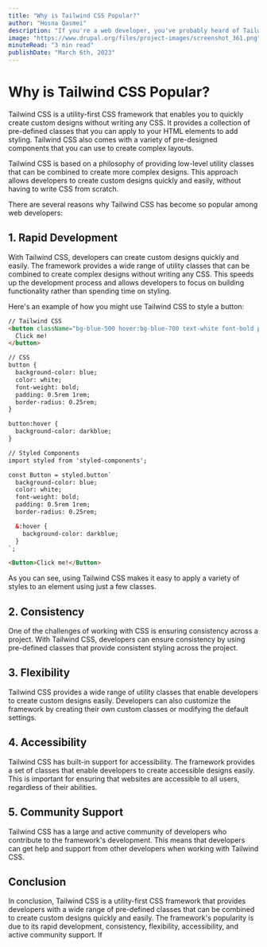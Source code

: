 ```yaml
---
title: "Why is Tailwind CSS Popular?"
author: "Hosna Qasmei"
description: "If you're a web developer, you've probably heard of Tailwind CSS. It's a popular CSS framework that's gained a lot of traction in recent years. In this blog post, we'll introduce you to Tailwind CSS and explore why it's so popular."
image: "https://www.drupal.org/files/project-images/screenshot_361.png"
minuteRead: "3 min read"
publishDate: "March 6th, 2023"
---
```



# Why is Tailwind CSS Popular?

Tailwind CSS is a utility-first CSS framework that enables you to quickly create custom designs without writing any CSS. It provides a collection of pre-defined classes that you can apply to your HTML elements to add styling. Tailwind CSS also comes with a variety of pre-designed components that you can use to create complex layouts.

Tailwind CSS is based on a philosophy of providing low-level utility classes that can be combined to create more complex designs. This approach allows developers to create custom designs quickly and easily, without having to write CSS from scratch.

There are several reasons why Tailwind CSS has become so popular among web developers:

## 1. Rapid Development
With Tailwind CSS, developers can create custom designs quickly and easily. The framework provides a wide range of utility classes that can be combined to create complex designs without writing any CSS. This speeds up the development process and allows developers to focus on building functionality rather than spending time on styling.


Here's an example of how you might use Tailwind CSS to style a button:

```html
// Tailwind CSS
<button className="bg-blue-500 hover:bg-blue-700 text-white font-bold py-2 px-4 rounded">
  Click me!
</button>
```

```html
// CSS
button {
  background-color: blue;
  color: white;
  font-weight: bold;
  padding: 0.5rem 1rem;
  border-radius: 0.25rem;
}

button:hover {
  background-color: darkblue;
}
```

```html
// Styled Components
import styled from 'styled-components';

const Button = styled.button`
  background-color: blue;
  color: white;
  font-weight: bold;
  padding: 0.5rem 1rem;
  border-radius: 0.25rem;

  &:hover {
    background-color: darkblue;
  }
`;

<Button>Click me!</Button>
```

As you can see, using Tailwind CSS makes it easy to apply a variety of styles to an element using just a few classes.

## 2. Consistency
One of the challenges of working with CSS is ensuring consistency across a project. With Tailwind CSS, developers can ensure consistency by using pre-defined classes that provide consistent styling across the project.

## 3. Flexibility
Tailwind CSS provides a wide range of utility classes that enable developers to create custom designs easily. Developers can also customize the framework by creating their own custom classes or modifying the default settings.

## 4. Accessibility
Tailwind CSS has built-in support for accessibility. The framework provides a set of classes that enable developers to create accessible designs easily. This is important for ensuring that websites are accessible to all users, regardless of their abilities.

## 5. Community Support
Tailwind CSS has a large and active community of developers who contribute to the framework's development. This means that developers can get help and support from other developers when working with Tailwind CSS.

## Conclusion
In conclusion, Tailwind CSS is a utility-first CSS framework that provides developers with a wide range of pre-defined classes that can be combined to create custom designs quickly and easily. The framework's popularity is due to its rapid development, consistency, flexibility, accessibility, and active community support. If